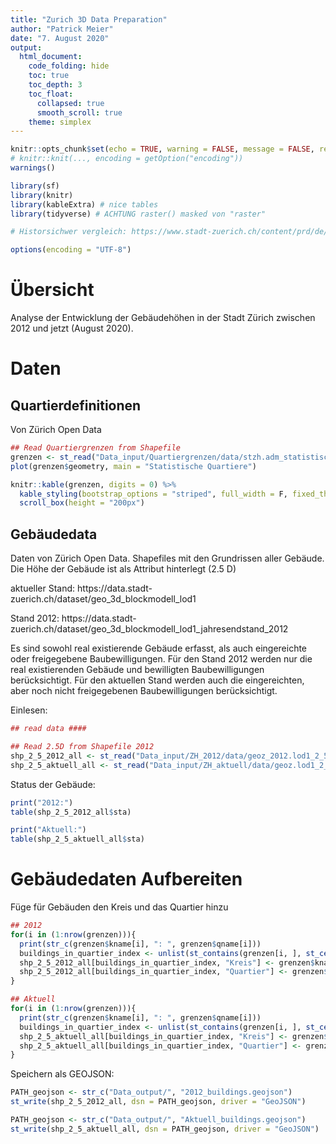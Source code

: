 ---
title: "Zurich 3D Data Preparation"
author: "Patrick Meier"
date: "7. August 2020"
output:
  html_document:
    code_folding: hide
    toc: true
    toc_depth: 3
    toc_float:
      collapsed: true
      smooth_scroll: true
    theme: simplex
---

```{r setup, include=FALSE}
knitr::opts_chunk$set(echo = TRUE, warning = FALSE, message = FALSE, results = "hide")
# knitr::knit(..., encoding = getOption("encoding")) 
warnings()
```

```{r intro, results = "markup", message = FALSE}
library(sf)
library(knitr)
library(kableExtra) # nice tables
library(tidyverse) # ACHTUNG raster() masked von "raster"

# Historsichwer vergleich: https://www.stadt-zuerich.ch/content/prd/de/index/statistik/publikationen-angebote/publikationen/webartikel/2018-01-30_Zuerich-waechst-in-die-Breite-und-in-die-Hoehe.html

options(encoding = "UTF-8")
```

# Übersicht
Analyse der Entwicklung der Gebäudehöhen in der Stadt Zürich zwischen 2012 und jetzt (August 2020).

# Daten

## Quartierdefinitionen 
Von Zürich Open Data

```{r}
## Read Quartiergrenzen from Shapefile
grenzen <- st_read("Data_input/Quartiergrenzen/data/stzh.adm_statistische_quartiere_map_polygon.shp")
plot(grenzen$geometry, main = "Statistische Quartiere")  

knitr::kable(grenzen, digits = 0) %>%
  kable_styling(bootstrap_options = "striped", full_width = F, fixed_thead = T) %>% 
  scroll_box(height = "200px")
```

## Gebäudedata 

Daten von Zürich Open Data. Shapefiles mit den Grundrissen aller Gebäude. Die Höhe der Gebäude ist als Attribut hinterlegt (2.5 D)

aktueller Stand: https://data.stadt-zuerich.ch/dataset/geo_3d_blockmodell_lod1

Stand 2012: https://data.stadt-zuerich.ch/dataset/geo_3d_blockmodell_lod1_jahresendstand_2012

Es sind sowohl real existierende Gebäude erfasst, als auch eingereichte oder freigegebene Baubewilligungen. Für den Stand 2012 werden nur die real existierenden Gebäude und bewilligten Baubewilligungen berücksichtigt. Für den aktuellen Stand werden auch die eingereichten, aber noch nicht freigegebenen Baubewilligungen berücksichtigt.

Einlesen:

```{r import, results = "markup"}

## read data ####

## Read 2.5D from Shapefile 2012
shp_2_5_2012_all <- st_read("Data_input/ZH_2012/data/geoz_2012.lod1_2_5d_polygon.shp")
shp_2_5_aktuell_all <- st_read("Data_input/ZH_aktuell/data/geoz.lod1_2_5d_polygon.shp")
```

Status der Gebäude:
```{r}

print("2012:")
table(shp_2_5_2012_all$sta)

print("Aktuell:")
table(shp_2_5_aktuell_all$sta)
```

# Gebäudedaten Aufbereiten

Füge für Gebäuden den Kreis und das Quartier hinzu
```{r import, results = "markup"}
## 2012
for(i in (1:nrow(grenzen))){
  print(str_c(grenzen$kname[i], ": ", grenzen$qname[i]))
  buildings_in_quartier_index <- unlist(st_contains(grenzen[i, ], st_centroid(shp_2_5_2012_all), sparse = TRUE, prepared = TRUE))
  shp_2_5_2012_all[buildings_in_quartier_index, "Kreis"] <- grenzen$kname[i]
  shp_2_5_2012_all[buildings_in_quartier_index, "Quartier"] <- grenzen$qname[i]
}

## Aktuell
for(i in (1:nrow(grenzen))){
  print(str_c(grenzen$kname[i], ": ", grenzen$qname[i]))
  buildings_in_quartier_index <- unlist(st_contains(grenzen[i, ], st_centroid(shp_2_5_aktuell_all), sparse = TRUE, prepared = TRUE))
  shp_2_5_aktuell_all[buildings_in_quartier_index, "Kreis"] <- grenzen$kname[i]
  shp_2_5_aktuell_all[buildings_in_quartier_index, "Quartier"] <- grenzen$qname[i]
}
```

Speichern als GEOJSON:
```{r, results = "markup"}
PATH_geojson <- str_c("Data_output/", "2012_buildings.geojson")
st_write(shp_2_5_2012_all, dsn = PATH_geojson, driver = "GeoJSON") 

PATH_geojson <- str_c("Data_output/", "Aktuell_buildings.geojson")
st_write(shp_2_5_aktuell_all, dsn = PATH_geojson, driver = "GeoJSON")  
```
